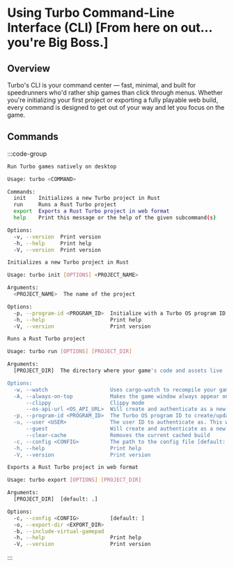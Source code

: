# Using Turbo Command-Line Interface (CLI) [From here on out... you're Big Boss.]

## Overview

Turbo's CLI is your command center — fast, minimal, and built for speedrunners who'd rather ship games than click through menus. Whether you're initializing your first project or exporting a fully playable web build, every command is designed to get out of your way and let you focus on the game.

## Commands

:::code-group

```sh [help]
Run Turbo games natively on desktop

Usage: turbo <COMMAND>

Commands:
  init    Initializes a new Turbo project in Rust
  run     Runs a Rust Turbo project
  export  Exports a Rust Turbo project in web format
  help    Print this message or the help of the given subcommand(s)

Options:
  -v, --version  Print version
  -h, --help     Print help
  -V, --version  Print version
```

```sh [init]
Initializes a new Turbo project in Rust

Usage: turbo init [OPTIONS] <PROJECT_NAME>

Arguments:
  <PROJECT_NAME>  The name of the project

Options:
  -p, --program-id <PROGRAM_ID>  Initialize with a Turbo OS program ID to create/update. Must be owned by your user account. Ensure this ID is globally unique to avoid ownership conflicts with existing program IDs [default: ]
  -h, --help                     Print help
  -V, --version                  Print version
```

```sh [run]
Runs a Rust Turbo project

Usage: turbo run [OPTIONS] [PROJECT_DIR]

Arguments:
  [PROJECT_DIR]  The directory where your game's code and assets live [default: .]

Options:
  -w, --watch                    Uses cargo-watch to recompile your game code automatically
  -A, --always-on-top            Makes the game window always appear on top of other windows
      --clippy                   Clippy mode
      --os-api-url <OS_API_URL>  Will create and authenticate as a new a guest user [default: https://os.turbo.computer]
  -p, --program-id <PROGRAM_ID>  The Turbo OS program ID to create/update. Must be globally unique [default: ]
  -u, --user <USER>              The user ID to authenticate as. This will prompt for entry of a time-based code [default: ]
      --guest                    Will create and authenticate as a new a guest user
      --clear-cache              Removes the current cached build
  -c, --config <CONFIG>          The path to the config file [default: ]
  -h, --help                     Print help
  -V, --version                  Print version

```

```sh [export]
Exports a Rust Turbo project in web format

Usage: turbo export [OPTIONS] [PROJECT_DIR]

Arguments:
  [PROJECT_DIR]  [default: .]

Options:
  -c, --config <CONFIG>          [default: ]
  -o, --export-dir <EXPORT_DIR>
  -b, --include-virtual-gamepad
  -h, --help                     Print help
  -V, --version                  Print version

```

:::
